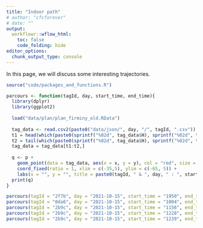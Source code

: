 ```yaml
---
title: "Indoor path"
# author: "cfcforever"
# date: ""
output: 
  workflowr::wflow_html:
    toc: false
    code_folding: hide
editor_options:
  chunk_output_type: console
---
```


In this page, we will discuss some interesting trajectories.

```r
source("code/packages_and_functions.R")
```


```r
parcours <- function(tagId, day, start_time, end_time){
  library(dplyr)
  library(ggplot2)
  
  load("data/plan/plan_firminy_old.RData")
  
  tag_data <- read.csv2(paste0("data/json/", day, "/", tagId, ".csv"))
  t1 = head(which(paste0(sprintf("%02d", tag_data$H), sprintf("%02d", tag_data$M))==start_time), 1)
  t2 = tail(which(paste0(sprintf("%02d", tag_data$H), sprintf("%02d", tag_data$M))==end_time), 1)
  tag_data = tag_data[t1:t2,]
  
  q <- p + 
    geom_point(data = tag_data, aes(x = x, y = y), col = "red", size = 0.5) +
    coord_fixed(ratio = 1, xlim = c(-35,5), ylim = c(-65, 5)) +
    labs(x = "", y = "", title = paste0(tagId, " & ", day, " : ", start_time, " - ", end_time))
  print(q)
}

parcours(tagId = "2f7b", day = "2021-10-15", start_time = "1950", end_time = "1952")
parcours(tagId = "0da6", day = "2021-10-15", start_time = "1004", end_time = "1011")
parcours(tagId = "2b9c", day = "2021-10-15", start_time = "1156", end_time = "1159")
parcours(tagId = "2b9c", day = "2021-10-15", start_time = "1228", end_time = "1231")
parcours(tagId = "2b9c", day = "2021-10-15", start_time = "1239", end_time = "1241")
```

